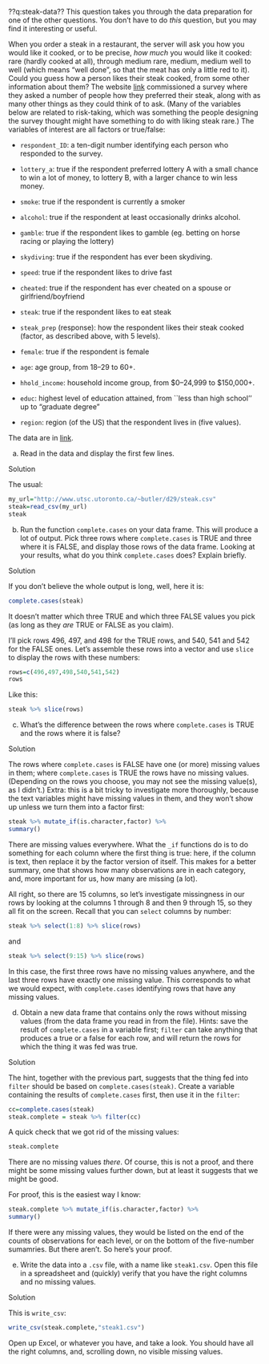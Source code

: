

??q:steak-data?? This question takes you through the data preparation for one
of the other questions. You don't have to do *this*
question, but you may find it interesting or useful.

When you order a steak in a restaurant, the server will ask
you how you would like it cooked, or to be precise, *how much*
you would like it cooked: rare (hardly cooked at all), through medium
rare, medium, medium well to well (which means "well done", so that
the meat has only a little red to it). Could you guess how a person
likes their steak cooked, from some other information about them? The
website [link](fivethirtyeight.com) commissioned a survey where they
asked a number of people how they preferred their steak, along with as
many other things as they could think of to ask. (Many of the
variables below are related to risk-taking, which was something the
people designing the survey thought might have something to do with
liking steak rare.) The variables of interest are all factors or true/false:



* `respondent_ID`: a ten-digit number identifying each
person who responded to the survey.

* `lottery_a`: true if the respondent preferred lottery A
with a small chance to win a lot of money, to lottery B, with a
larger chance to win less money.

* `smoke`: true if the respondent is currently a smoker

* `alcohol`: true if the respondent at least occasionally
drinks alcohol.

* `gamble`: true if the respondent likes to gamble (eg.
betting on horse racing or playing the lottery)

* `skydiving`: true if the respondent has ever been
skydiving.

* `speed`: true if the respondent likes to drive fast

* `cheated`: true if the respondent has ever cheated on a
spouse or girlfriend/boyfriend

* `steak`: true if the respondent likes to eat steak

* `steak_prep` (response): how the respondent likes their
steak cooked (factor, as described above, with 5 levels).

* `female`: true if the respondent is female

* `age`: age group, from 18--29 to 60+.

* `hhold_income`: household income group, from \$0--24,999
to \$150,000+.

* `educ`: highest level of education attained, from ``less
than high school'' up to "graduate degree"

* `region`: region (of the US)
that the respondent lives in (five values).


The data are in
[link](http://www.utsc.utoronto.ca/~butler/d29/steak.csv). 



(a) Read in the data and display the first few lines.


Solution


The usual:

```r
my_url="http://www.utsc.utoronto.ca/~butler/d29/steak.csv"
steak=read_csv(my_url)
steak
```

 



(b) Run the function `complete.cases` on your data
frame. This will produce a lot of output. Pick
three rows where `complete.cases` is TRUE and three where it
is FALSE, and display those rows of the data frame. Looking at your
results, what do you think `complete.cases` does? Explain briefly.


Solution


If you don't believe the whole output is long, well, here it is:

```r
complete.cases(steak) 
```

 
It doesn't  matter which three TRUE and which three FALSE values you
pick (as long as they *are* TRUE or FALSE as you claim). 

I'll pick rows 496, 497, and 498 for the TRUE rows, and 540, 541 and
542 for the FALSE ones. Let's assemble these rows into a vector and
use `slice` to display the rows with these numbers:

```r
rows=c(496,497,498,540,541,542)
rows
```

 

Like this:

```r
steak %>% slice(rows)
```

 



(c) What's the difference between the rows where
`complete.cases` is TRUE and the rows where it is false?


Solution


The rows where `complete.cases` is FALSE have one (or more)
missing values in them; where `complete.cases` is TRUE the
rows have no missing values. (Depending on the rows you choose,
you may not see the missing value(s), as I didn't.)
Extra: this is a bit tricky to investigate more thoroughly, because the
text variables might have missing values in them, and they won't
show up unless we turn them into a factor first:
```r
steak %>% mutate_if(is.character,factor) %>% 
summary()
```

     

There are missing values everywhere. What the `_if` functions
do is to do something for each column where the first thing is true:
here, if the column is text, then replace it by the factor version of
itself. This makes for a better summary, one that shows how many
observations are in each category, and, more important for us, how
many are missing (a lot).

All right, so there are 15 columns, so let's investigate missingness
in our rows by looking at the columns 1 through 8 and then 9 through
15, so they all fit on the screen. Recall that you can `select`
columns by number:

```r
steak %>% select(1:8) %>% slice(rows)
```

 

and

```r
steak %>% select(9:15) %>% slice(rows)
```

 

In this case, the first three rows have no missing values anywhere,
and the last three rows have exactly one missing value. This
corresponds to what we would expect, with `complete.cases`
identifying rows that have any missing values.



(d) Obtain a new data frame that contains only the rows without
missing values (from the data frame you read in from the
file). Hints: save the result of `complete.cases` in a variable
first; `filter` can take anything that produces a true or a
false for each row, and will return the rows for which the thing it
was fed was true.


Solution


The hint, together with the previous part, suggests that the thing
fed into `filter` should be based on
`complete.cases(steak)`. Create a variable containing the
results of `complete.cases` first, then use it in the
`filter`: 
```r
cc=complete.cases(steak)
steak.complete = steak %>% filter(cc) 
```

     

A quick check that we got rid of the missing values:

```r
steak.complete
```

 

There are no missing values *there*. Of course, this is not a
proof, and there might be some missing values further down, but at
least it suggests that we might be good.

For proof, this is the easiest way I know:

```r
steak.complete %>% mutate_if(is.character,factor) %>%
summary()
```

 

If there were any missing values, they would be listed on the end of
the counts of observations for each level, or on the bottom of the
five-number sumamries. But there aren't.  So here's your proof.



(e) Write the data into a `.csv` file, with a name like
`steak1.csv`.  Open this file in a spreadsheet and (quickly)
verify that you have the right columns and no missing values.


Solution


This is `write_csv`:
```r
write_csv(steak.complete,"steak1.csv")
```

     

Open up Excel, or whatever you have, and take a look. You should have
all the right columns, and, scrolling down, no visible missing values.





